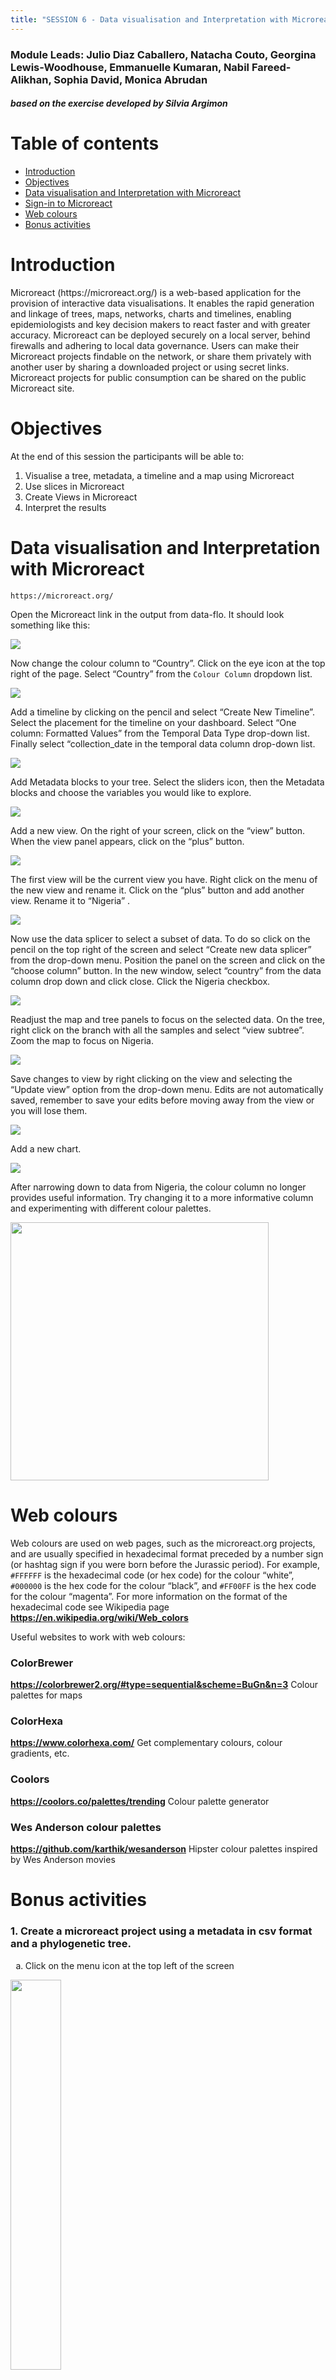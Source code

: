 ```yaml
---
title: "SESSION 6 - Data visualisation and Interpretation with Microreact"
---
```


### Module Leads: Julio Diaz Caballero, Natacha Couto, Georgina Lewis-Woodhouse, Emmanuelle Kumaran, Nabil Fareed-Alikhan, Sophia David, Monica Abrudan

#### ***based on the exercise developed by Silvia Argimon***

# Table of contents

-   [Introduction](#intro)
-   [Objectives](#learning-outcomes)
-   [Data visualisation and Interpretation with Microreact](#interpret-genomes)
-   [Sign-in to Microreact](#sign-in-to-microreact)
-   [Web colours](#web-colours)
-   [Bonus activities](#bonus-activities)

# Introduction {#intro}

Microreact (https://microreact.org/) is a web-based application for the provision of interactive data visualisations. It enables the rapid generation and linkage of trees, maps, networks, charts and timelines, enabling epidemiologists and key decision makers to react faster and with greater accuracy. Microreact can be deployed securely on a local server, behind firewalls and adhering to local data governance. Users can make their Microreact projects findable on the network, or share them privately with another user by sharing a downloaded project or using secret links. Microreact projects for public consumption can be shared on the public Microreact site.

# Objectives {#learning-outcomes}

At the end of this session the participants will be able to:

1.  Visualise a tree, metadata, a timeline and a map using Microreact
2.  Use slices in Microreact
3.  Create Views in Microreact
4.  Interpret the results

# Data visualisation and Interpretation with Microreact {#interpret-genomes}

`https://microreact.org/`

Open the Microreact link in the output from data-flo. It should look something like this:

![](img/New/Microreact_project.jpeg){fig-align="center"}

Now change the colour column to "Country". Click on the eye icon at the top right of the page. Select "Country" from the `Colour Column` dropdown list.

![](img/New/microreact_colour.jpeg)

Add a timeline by clicking on the pencil and select "Create New Timeline". Select the placement for the timeline on your dashboard. Select "One column: Formatted Values" from the Temporal Data Type drop-down list. Finally select "collection_date in the temporal data column drop-down list.

![](img/New/Microreact_add_timeline.jpeg){fig-align="center"}

Add Metadata blocks to your tree. Select the sliders icon, then the Metadata blocks and choose the variables you would like to explore.

![](img/New/Microreact_metadata_blocks.jpeg){fig-align="center"}

Add a new view. On the right of your screen, click on the "view" button. When the view panel appears, click on the "plus" button.

![](img/New/Microreact_add_view.jpeg){fig-align="center"}

The first view will be the current view you have. Right click on the menu of the new view and rename it. Click on the "plus" button and add another view. Rename it to "Nigeria" .

![](img/New/Microreact_views.jpeg){fig-align="center"}

Now use the data splicer to select a subset of data. To do so click on the pencil on the top right of the screen and select "Create new data splicer" from the drop-down menu. Position the panel on the screen and click on the "choose column" button. In the new window, select "country" from the data column drop down and click close. Click the Nigeria checkbox.

![](img/New/Microreact_data_slicer.jpeg){fig-align="center"}

Readjust the map and tree panels to focus on the selected data. On the tree, right click on the branch with all the samples and select "view subtree". Zoom the map to focus on Nigeria.

![](img/New/Microreact_adjusted_view.jpeg){fig-align="center"}

Save changes to view by right clicking on the view and selecting the "Update view" option from the drop-down menu. Edits are not automatically saved, remember to save your edits before moving away from the view or you will lose them.

![](img/New/Microreact_save_view.jpeg){fig-align="center"}

Add a new chart.

![](img/New/Microreact_add_chart.jpeg){fig-align="center"}

After narrowing down to data from Nigeria, the colour column no longer provides useful information. Try changing it to a more informative column and experimenting with different colour palettes.

![](img/New/microreact_colour_palette.png){fig-align="center" width="413"}

# Web colours {#web-colours}

Web colours are used on web pages, such as the microreact.org projects, and are usually specified in hexadecimal format preceded by ​​a number sign (or hashtag sign if you were born before the Jurassic period). For example, `#FFFFFF` is the hexadecimal code (or hex code) for the colour "white", `#000000` is the hex code for the colour "black", and `#FF00FF` is the hex code for the colour "magenta". For more information on the format of the hexadecimal code see Wikipedia page [**https://en.wikipedia.org/wiki/Web_colors**](https://en.wikipedia.org/wiki/Web_colors)

Useful websites to work with web colours:

### ColorBrewer

[**https://colorbrewer2.org/#type=sequential&scheme=BuGn&n=3**](https://colorbrewer2.org/#type=sequential&scheme=BuGn&n=3) Colour palettes for maps

### ColorHexa

[**https://www.colorhexa.com/**](https://www.colorhexa.com/) Get complementary colours, colour gradients, etc.

### Coolors

[**https://coolors.co/palettes/trending**](https://coolors.co/palettes/trending) Colour palette generator

### Wes Anderson colour palettes

[**https://github.com/karthik/wesanderson**](https://github.com/karthik/wesanderson) Hipster colour palettes inspired by Wes Anderson movies

# Bonus activities {#bonus-activities}

### 1. Create a microreact project using a metadata in csv format and a phylogenetic tree.

a.  Click on the menu icon at the top left of the screen

<img src="img/microreact_menu_icon.png" width="40%" height="40%"/>

b.  Click on `Upload`

<img src="img/microreact_upload_option.png" width="30%" height="30%"/>

c.  Click on the `+` symbol at the bottom right of the screen.

<img src="img/microreact_plus_icon.png" width="10%" height="10%"/>

d.  Select `Browse Files`

<img src="img/microreact_browse_files.png" width="20%" height="20%"/>

e.  Choose the files [`tree.nwk`](https://drive.google.com/file/d/1R8nyAXNaiGIBL-2u30sD-W5Ajy-VNUeR/view?usp=drive_link) and [`epi_data.csv`](https://drive.google.com/file/d/1J9n1bM_527OCWEq6_6XQf7sheE-XL8Ol/view?usp=drive_link), and click on the `Open` button (These files were downloaded in the [dataflo](#merge-data-with-data-flo) section).

f.  Click on `Continue` in the next prompts.

g.  Your view will look like this:

<img src="img/microreact_bonus_view.png" width="30%" height="30%"/>

h.  You can add a Timeline by clicking on the `pencil` icon at the top left of the screen, and clicking on `Create New Timeline`

<img src="img/microreact_pencil_icon.png" width="50%" height="50%"/>

i.  Then position the new panel by dragging the pointer to the bottom panel.

<img src="img/microreact_bottom_panel.png" width="50%" height="50%"/>

j.  Finally, select "One column: Formatted Values" from the `Temporal Data Type` dropdown list, and "Collection Date" from the `Temporal Data Column` dropdown list. Click on `CLOSE`

<img src="img/microreact_temp_data_type.png" width="50%" height="50%"/>

## 2. Create a Microreact project from a Google Spreadsheet

a.  Open this [**Google spreadsheet**](https://docs.google.com/spreadsheets/d/1DN6fyhHmmkgEU0Ml7Ep_y_2l_JpQZkBfmXZzEwRs70Y/edit?usp=sharing)

<img src="img/bonus_original_spreadsheet.png" width="50%" height="50%"/>

b.  Make a copy of this in your own Google account by selecting `Make a copy` from the `File` menu item. When prompted, click on `Make a copy`. This will open a separate tab where the copy will be available.

<img src="img/bonus_make_copy.png" width="30%" height="30%"/>

<img src="img/bonus_copy.png" width="30%" height="30%"/>

c.  Set access to shareable by clicking on the `Share` button at the top right of the screen. A dialogue screen will pop up, here, click on the `Restricted` button, select `Anyone with the link`, and click on `Done`

<img src="img/bonus_share.png" width="30%" height="30%"/>

d.  Now to publish the google spreadsheet click on the `File` menu item, select `Share`, and click on `Publish on web`

<img src="img/bonus_publish.png" width="30%" height="30%"/>

e.  In the popup message click on `Web page`, and select `Comma-separated values (.csv)`. Also, make sure the `Automatically republish when changes are made` option is turned on under the `Published content and settings` section

<img src="img/bonus_csv.png" width="30%" height="30%"/>

<img src="img/bonus_auto_publish.png" width="30%" height="30%"/>

f.  Confirm your choices in the popup message clicking on `OK`. This will provide more details about your Google spreadsheet, copy the url.

<img src="img/bonus_publish_sure.png" width="30%" height="30%"/>

<img src="img/bonus_link.png" width="30%" height="30%"/>

g.  Go to [**microreact.org**](https://microreact.org), and select `Upload` from the main menu.

<img src="img/bonus_upload.png" width="10%" height="10%"/>

h.  Select the plus icon at the bottom right, and click on `Add URLs`

<img src="img/bonus_add_url.png" width="30%" height="30%"/>

i.  Paste the url from step *f* and select `Data (CSV or TSV)` under `File kind`. Finally click on `CONTINUE` to see your microreact.

<img src="img/bonus_add_files.png" width="30%" height="30%"/>

j.  You should get a screen like this!

<img src="img/bonus_final_mr.png" width="30%" height="30%"/>

***The materials provided in this repository are FREE to use.*** ***This work is licensed under a Creative Commons Attribution 4.0 International License. Reuse is encouraged with acknowledgement.***

